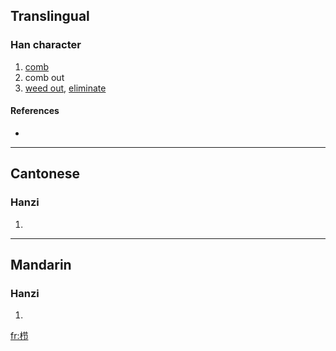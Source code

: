 {{also|櫛}}
==Translingual==

===Han character===
{{Han char|rn=75|rad=木|as=05|sn=9|four=|canj=木廿尸中 (DTSL)}}

# [[comb]]
# comb out
# [[weed out]], [[eliminate]]

====References====
* {{Han ref|kx=0521.121|hdz=21178.040|uh=6809|ud=26633}}

----

==Cantonese==

===Hanzi===
{{yue-hanzi|jyut=|y=jit1}}

# {{defn|Cantonese}}

----

==Mandarin==

===Hanzi===
{{cmn-hanzi|tra=櫛|pin=[[jié]] ([[jie2]])|wg=chieh<sup>2</sup>}}

# {{defn|Mandarin}}

[[fr:栉]]